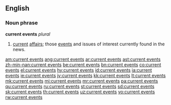 ==English==
===Noun phrase===
'''current events''' ''plural''

#[[current]] [[affairs]]; those [[event]]s and issues of interest currently found in the news.

[[am:current events]]
[[ang:current events]]
[[ar:current events]]
[[ast:current events]]
[[zh-min-nan:current events]]
[[be:current events]]
[[bn:current events]]
[[co:current events]]
[[el:current events]]
[[hy:current events]]
[[id:current events]]
[[ia:current events]]
[[ie:current events]]
[[jv:current events]]
[[kk:current events]]
[[lt:current events]]
[[mk:current events]]
[[mi:current events]]
[[mr:current events]]
[[pa:current events]]
[[qu:current events]]
[[ru:current events]]
[[st:current events]]
[[sd:current events]]
[[sk:current events]]
[[th:current events]]
[[uz:current events]]
[[vo:current events]]
[[rw:current events]]